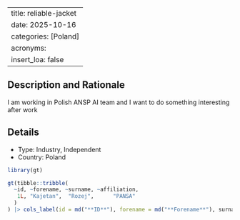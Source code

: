 
---
title: reliable-jacket
date: 2025-10-16
categories: [Poland]
acronyms:
  insert_loa: false
---

## Description and Rationale

I am working in Polish ANSP AI team and I want to do something interesting after work

## Details

* Type: Industry, Independent
* Country: Poland

```r
library(gt)

gt(tibble::tribble(
  ~id, ~forename, ~surname, ~affiliation,
   1L, "Kajetan",  "Rozej",      "PANSA"
  )
) |> cols_label(id = md("**ID**"), forename = md("**Forename**"), surname ~ md("**Surname**"), affiliation ~ md("**Affiliation**"))
```
